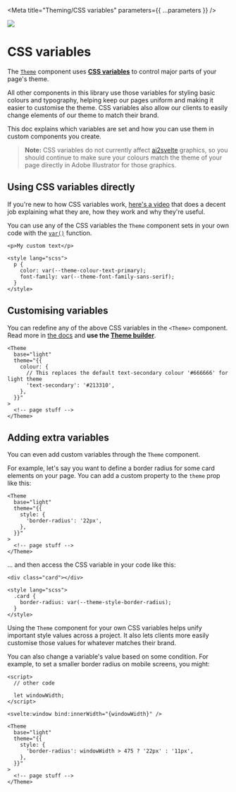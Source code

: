 
<Meta title="Theming/CSS variables" parameters={{ ...parameters }} />

![](https://graphics.thomsonreuters.com/style-assets/images/logos/reuters-graphics-logo/svg/graphics-logo-color-dark.svg)

# CSS variables

The [`Theme`](?path=/docs/components-theme--default) component uses **[CSS variables](https://developer.mozilla.org/en-US/docs/Web/CSS/Using_CSS_custom_properties)** to control major parts of your page's theme.

All other components in this library use those variables for styling basic colours and typography, helping keep our pages uniform and making it easier to customise the theme. CSS variables also allow our clients to easily change elements of our theme to match their brand.

This doc explains which variables are set and how you can use them in custom components you create.

> **Note:** CSS variables do not currently affect [ai2svelte](https://github.com/reuters-graphics/ai2svelte/) graphics, so you should continue to make sure your colours match the theme of your page directly in Adobe Illustrator for those graphics.

## Using CSS variables directly

If you're new to how CSS variables work, [here's a video](https://www.youtube.com/watch?v=PHO6TBq_auI) that does a decent job explaining what they are, how they work and why they're useful.

You can use any of the CSS variables the `Theme` component sets in your own code with the [`var()`](https://www.w3schools.com/css/css3_variables.asp) function.

```svelte
<p>My custom text</p>

<style lang="scss">
  p {
    color: var(--theme-colour-text-primary);
    font-family: var(--theme-font-family-sans-serif);
  }
</style>
```

## Customising variables

You can redefine any of the above CSS variables in the `<Theme>` component. Read more in [the docs](/docs/theming-theme--custom-theme) and **use the [Theme builder](/docs/theming-theme-builder--docs)**.

```svelte
<Theme
  base="light"
  theme="{{
    colour: {
      // This replaces the default text-secondary colour '#666666' for light theme
      'text-secondary': '#213310',
    },
  }}"
>
  <!-- page stuff -->
</Theme>
```

## Adding extra variables

You can even add custom variables through the `Theme` component.

For example, let's say you want to define a border radius for some card elements on your page. You can add a custom property to the `theme` prop like this:

```svelte
<Theme
  base="light"
  theme="{{
    style: {
      'border-radius': '22px',
    },
  }}"
>
  <!-- page stuff -->
</Theme>
```

... and then access the CSS variable in your code like this:

```svelte
<div class="card"></div>

<style lang="scss">
  .card {
    border-radius: var(--theme-style-border-radius);
  }
</style>
```

Using the `Theme` component for your own CSS variables helps unify important style values across a project. It also lets clients more easily customise those values for whatever matches their brand.

You can also change a variable's value based on some condition. For example, to set a smaller border radius on mobile screens, you might:

```svelte
<script>
  // other code

  let windowWidth;
</script>

<svelte:window bind:innerWidth="{windowWidth}" />

<Theme
  base="light"
  theme="{{
    style: {
      'border-radius': windowWidth > 475 ? '22px' : '11px',
    },
  }}"
>
  <!-- page stuff -->
</Theme>
```
